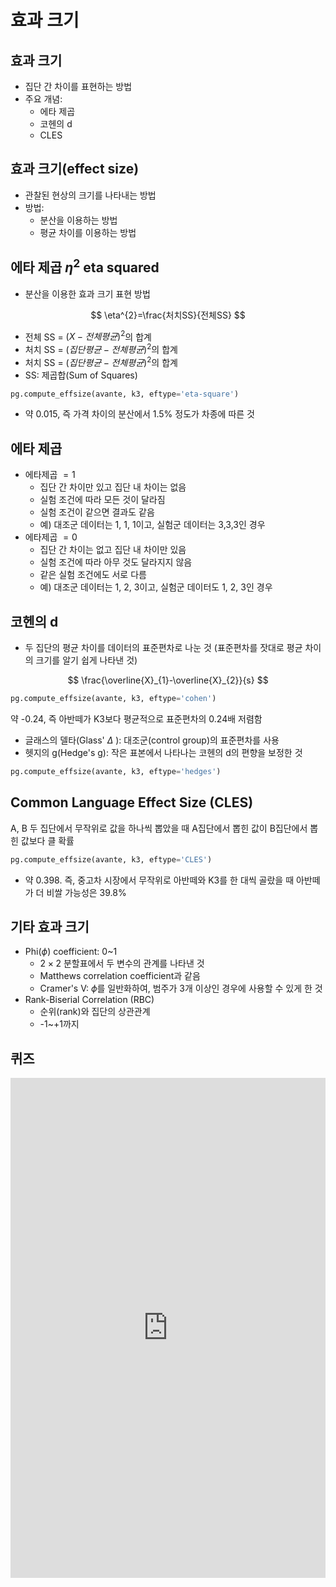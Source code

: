 # 효과 크기

## 효과 크기

* 집단 간 차이를 표현하는 방법 
* 주요 개념: 
    * 에타 제곱 
    * 코헨의 d 
    * CLES 

## 효과 크기(effect size)

* 관찰된 현상의 크기를 나타내는 방법 
* 방법: 
    * 분산을 이용하는 방법 
    * 평균 차이를 이용하는 방법 

## 에타 제곱 $\eta^{2}$ eta squared

* 분산을 이용한 효과 크기 표현 방법 

$$
\eta^{2}=\frac{처치SS}{전체SS}
$$ 

* 전체 SS = $(X - 전체평균)^2$의 합계 
* 처치 SS = $(집단평균 - 전체평균)^2$의 합계 
* 처치 SS = $(집단평균 - 전체평균)^2$의 합계 
* SS: 제곱합(Sum of Squares) 

```python
pg.compute_effsize(avante, k3, eftype='eta-square')
```

* 약 0.015, 즉 가격 차이의 분산에서 1.5% 정도가 차종에 따른 것 

## 에타 제곱

* 에타제곱 $=1$ 
    * 집단 간 차이만 있고 집단 내 차이는 없음 
    * 실험 조건에 따라 모든 것이 달라짐 
    * 실험 조건이 같으면 결과도 같음 
    * 예) 대조군 데이터는 1, 1, 1이고, 실험군 데이터는 3,3,3인 경우 
* 에타제곱 $=0$ 
    * 집단 간 차이는 없고 집단 내 차이만 있음 
    * 실험 조건에 따라 아무 것도 달라지지 않음 
    * 같은 실험 조건에도 서로 다름 
    * 예) 대조군 데이터는 1, 2, 3이고, 실험군 데이터도 1, 2, 3인 경우 

## 코헨의 d

* 두 집단의 평균 차이를 데이터의 표준편차로 나눈 것 
    (표준편차를 잣대로 평균 차이의 크기를 알기 쉽게 나타낸 것) 

$$
\frac{\overline{X}_{1}-\overline{X}_{2}}{s}
$$ 

```python
pg.compute_effsize(avante, k3, eftype='cohen')
```

약 -0.24, 즉 아반떼가 K3보다 평균적으로 표준편차의 0.24배 저렴함 

* 글래스의 델타(Glass' $\Delta$ ): 대조군(control group)의 표준편차를 사용 
* 헷지의 g(Hedge's g): 작은 표본에서 나타나는 코헨의 d의 편향을 보정한 것 

```python
pg.compute_effsize(avante, k3, eftype='hedges')
```

## Common Language Effect Size (CLES)

A, B 두 집단에서 무작위로 값을 하나씩 뽑았을 때 A집단에서 뽑힌 값이 B집단에서 뽑힌 값보다 클 확률 

```python
pg.compute_effsize(avante, k3, eftype='CLES')
```

* 약 0.398. 즉, 중고차 시장에서 무작위로 아반떼와 K3를 한 대씩 골랐을 때 아반떼가 더 비쌀 가능성은 39.8% 

## 기타 효과 크기

* Phi($\phi$) coefficient: 0~1 
    * $2\times2$ 분할표에서 두 변수의 관계를 나타낸 것 
    * Matthews correlation coefficient과 같음 
    * Cramer's V: $\phi$를 일반화하여, 범주가 3개 이상인 경우에 사용할 수 있게 한 것 
* Rank-Biserial Correlation (RBC) 
    * 순위(rank)와 집단의 상관관계 
    * -1~+1까지


## 퀴즈

<iframe src="https://tally.so/embed/3xdXpd?alignLeft=1&hideTitle=1&transparentBackground=1&dynamicHeight=1" loading="lazy" width="100%" height="800" frameborder="0" marginheight="0" marginwidth="0" title="통계(10) 효과크기"></iframe>